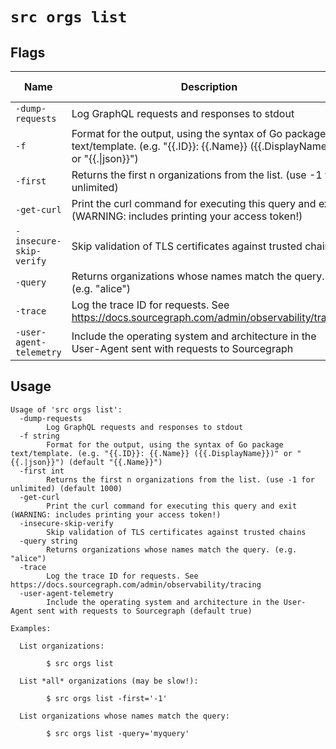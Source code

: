 # `src orgs list`


## Flags

| Name | Description | Default Value |
|------|-------------|---------------|
| `-dump-requests` | Log GraphQL requests and responses to stdout | `false` |
| `-f` | Format for the output, using the syntax of Go package text/template. (e.g. "\{\{.ID\}\}: \{\{.Name\}\} (\{\{.DisplayName\}\})" or "\{\{.\|json\}\}") | `{{.Name}}` |
| `-first` | Returns the first n organizations from the list. (use -1 for unlimited) | `1000` |
| `-get-curl` | Print the curl command for executing this query and exit (WARNING: includes printing your access token!) | `false` |
| `-insecure-skip-verify` | Skip validation of TLS certificates against trusted chains | `false` |
| `-query` | Returns organizations whose names match the query. (e.g. "alice") |  |
| `-trace` | Log the trace ID for requests. See https://docs.sourcegraph.com/admin/observability/tracing | `false` |
| `-user-agent-telemetry` | Include the operating system and architecture in the User-Agent sent with requests to Sourcegraph | `true` |


## Usage

```
Usage of 'src orgs list':
  -dump-requests
    	Log GraphQL requests and responses to stdout
  -f string
    	Format for the output, using the syntax of Go package text/template. (e.g. "{{.ID}}: {{.Name}} ({{.DisplayName}})" or "{{.|json}}") (default "{{.Name}}")
  -first int
    	Returns the first n organizations from the list. (use -1 for unlimited) (default 1000)
  -get-curl
    	Print the curl command for executing this query and exit (WARNING: includes printing your access token!)
  -insecure-skip-verify
    	Skip validation of TLS certificates against trusted chains
  -query string
    	Returns organizations whose names match the query. (e.g. "alice")
  -trace
    	Log the trace ID for requests. See https://docs.sourcegraph.com/admin/observability/tracing
  -user-agent-telemetry
    	Include the operating system and architecture in the User-Agent sent with requests to Sourcegraph (default true)

Examples:

  List organizations:

    	$ src orgs list

  List *all* organizations (may be slow!):

    	$ src orgs list -first='-1'

  List organizations whose names match the query:

    	$ src orgs list -query='myquery'



```
	